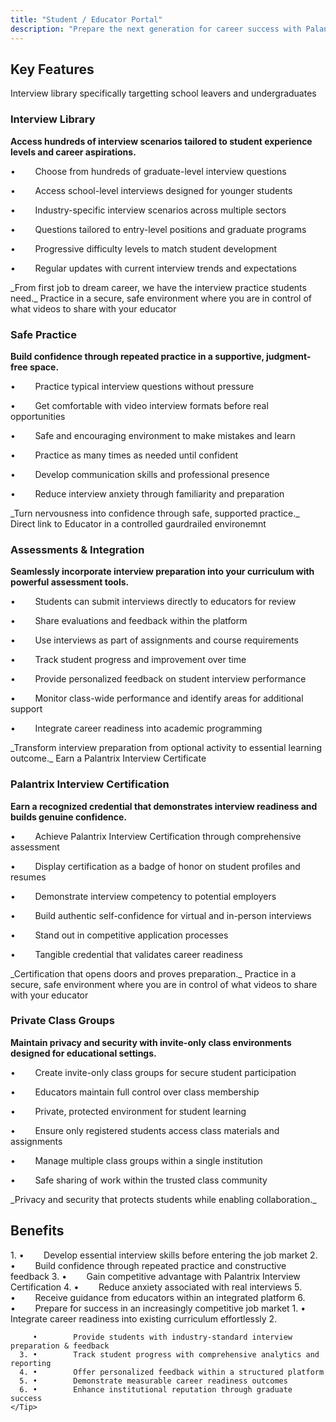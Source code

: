 ```yaml
---
title: "Student / Educator Portal"
description: "Prepare the next generation for career success with Palantrix, the comprehensive interview preparation platform designed specifically for educational settings. From secondary school students exploring their first career opportunities to university graduates entering the professional world, Palantrix provides the tools, practice, and confidence needed to excel in real-world interviews."
---
```


## Key Features

<Card title="Comprehensive Interview Library" icon="graduation-cap" img="/images/a030d7d4-206f-4451-b9fe-19ae6aaef75a.jpg">
  Interview library specifically targetting school leavers and undergraduates
</Card>

### Interview Library

**Access hundreds of interview scenarios tailored to student experience levels and career aspirations.**

•        Choose from hundreds of graduate-level interview questions

•        Access school-level interviews designed for younger students

•        Industry-specific interview scenarios across multiple sectors

•        Questions tailored to entry-level positions and graduate programs

•        Progressive difficulty levels to match student development

•        Regular updates with current interview trends and expectations

<Check>
  _From first job to dream career, we have the interview practice students need._
</Check>

<Card title="Safe Practice Environment" icon="block-brick" img="/images/a030d862-da97-4a54-bfa0-42f241333f83.jpg">
  Practice in a secure, safe environment where you are in control of what videos to share with your educator
</Card>

### Safe Practice

**Build confidence through repeated practice in a supportive, judgment-free space.**

•        Practice typical interview questions without pressure

•        Get comfortable with video interview formats before real opportunities

•        Safe and encouraging environment to make mistakes and learn

•        Practice as many times as needed until confident

•        Develop communication skills and professional presence

•        Reduce interview anxiety through familiarity and preparation

<Check>
  _Turn nervousness into confidence through safe, supported practice._
</Check>

<Card title="Educator Integration and Assessment" icon="sparkles" img="/images/a030d805-114d-4800-ad07-c644e6b6be9b.jpg">
  Direct link to Educator in a controlled gaurdrailed environemnt
</Card>

### Assessments & Integration

**Seamlessly incorporate interview preparation into your curriculum with powerful assessment tools.**

•        Students can submit interviews directly to educators for review

•        Share evaluations and feedback within the platform

•        Use interviews as part of assignments and course requirements

•        Track student progress and improvement over time

•        Provide personalized feedback on student interview performance

•        Monitor class-wide performance and identify areas for additional support

•        Integrate career readiness into academic programming

<Check>
  _Transform interview preparation from optional activity to essential learning outcome._
</Check>

<Card title="Palantrix Interview Certification" icon="rocket-launch" img="/images/a030e154-aca3-4d49-a8cc-0369ed73c27a.jpg">
  Earn a Palantrix Interview Certificate
</Card>

### Palantrix Interview Certification

**Earn a recognized credential that demonstrates interview readiness and builds genuine confidence.**

•        Achieve Palantrix Interview Certification through comprehensive assessment

•        Display certification as a badge of honor on student profiles and resumes

•        Demonstrate interview competency to potential employers

•        Build authentic self-confidence for virtual and in-person interviews

•        Stand out in competitive application processes

•        Tangible credential that validates career readiness

<Check>
  _Certification that opens doors and proves preparation._
</Check>

<Card title="Private Class Groups" icon="bridge-lock" img="/images/a02a46e3-10ab-457c-90c8-e78319e1a2f9.jpg">
  Practice in a secure, safe environment where you are in control of what videos to share with your educator
</Card>

### Private Class Groups

**Maintain privacy and security with invite-only class environments designed for educational settings.**

•        Create invite-only class groups for secure student participation

•        Educators maintain full control over class membership

•        Private, protected environment for student learning

•        Ensure only registered students access class materials and assignments

•        Manage multiple class groups within a single institution

•        Safe sharing of work within the trusted class community

<Check>
  _Privacy and security that protects students while enabling collaboration._
</Check>


## Benefits

<CardGroup cols={2}>
  <Card title="Students" icon="file-doc" href="/compliance">
    <Tip>
      1. •        Develop essential interview skills before entering the job market
      2. •        Build confidence through repeated practice and constructive feedback
      3. •        Gain competitive advantage with Palantrix Interview Certification
      4. •        Reduce anxiety associated with real interviews
      5. •        Receive guidance from educators within an integrated platform
      6. •        Prepare for success in an increasingly competitive job market
    </Tip>
  </Card>
  <Card title="Educators" icon="messages-question" href="/faq">
    <Tip>
      1. •        Integrate career readiness into existing curriculum effortlessly
      2. 

         •        Provide students with industry-standard interview preparation & feedback
      3. •        Track student progress with comprehensive analytics and reporting
      4. •        Offer personalized feedback within a structured platform
      5. •        Demonstrate measurable career readiness outcomes
      6. •        Enhance institutional reputation through graduate success
    </Tip>
  </Card>
</CardGroup>